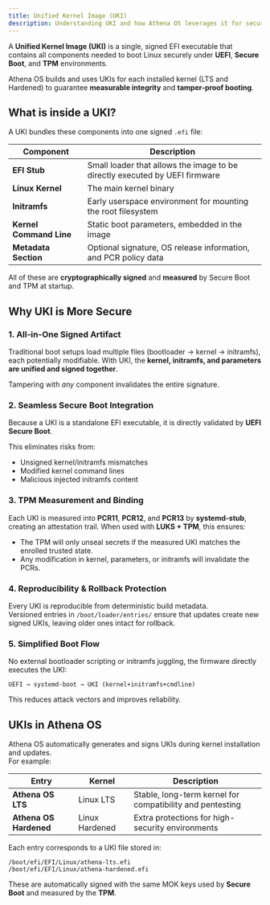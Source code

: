 ```yaml
---
title: Unified Kernel Image (UKI)
description: Understanding UKI and how Athena OS leverages it for security and integrity.
---
```


A **Unified Kernel Image (UKI)** is a single, signed EFI executable that contains all components needed to boot Linux securely under **UEFI**, **Secure Boot**, and **TPM** environments.

Athena OS builds and uses UKIs for each installed kernel (LTS and Hardened) to guarantee **measurable integrity** and **tamper-proof booting**.

## What is inside a UKI?

A UKI bundles these components into one signed `.efi` file:

| Component | Description |
| ---------- | ----------- |
| **EFI Stub** | Small loader that allows the image to be directly executed by UEFI firmware |
| **Linux Kernel** | The main kernel binary |
| **Initramfs** | Early userspace environment for mounting the root filesystem |
| **Kernel Command Line** | Static boot parameters, embedded in the image |
| **Metadata Section** | Optional signature, OS release information, and PCR policy data |

All of these are **cryptographically signed** and **measured** by Secure Boot and TPM at startup.

## Why UKI is More Secure

### 1. All-in-One Signed Artifact
Traditional boot setups load multiple files (bootloader → kernel → initramfs), each potentially modifiable.
With UKI, the **kernel, initramfs, and parameters are unified and signed together**.

Tampering with *any* component invalidates the entire signature.

### 2. Seamless Secure Boot Integration
Because a UKI is a standalone EFI executable, it is directly validated by **UEFI Secure Boot**.

This eliminates risks from:
- Unsigned kernel/initramfs mismatches
- Modified kernel command lines
- Malicious injected initramfs content

### 3. TPM Measurement and Binding
Each UKI is measured into **PCR11**, **PCR12**, and **PCR13** by **systemd-stub**, creating an attestation trail.
When used with **LUKS + TPM**, this ensures:
- The TPM will only unseal secrets if the measured UKI matches the enrolled trusted state.
- Any modification in kernel, parameters, or initramfs will invalidate the PCRs.

### 4. Reproducibility & Rollback Protection
Every UKI is reproducible from deterministic build metadata.  
Versioned entries in `/boot/loader/entries/` ensure that updates create new signed UKIs, leaving older ones intact for rollback.

### 5. Simplified Boot Flow
No external bootloader scripting or initramfs juggling, the firmware directly executes the UKI:
```
UEFI → systemd-boot → UKI (kernel+initramfs+cmdline)
```

This reduces attack vectors and improves reliability.

## UKIs in Athena OS

Athena OS automatically generates and signs UKIs during kernel installation and updates.  
For example:

| Entry | Kernel | Description |
| ------ | ------- | ----------- |
| **Athena OS LTS** | Linux LTS | Stable, long-term kernel for compatibility and pentesting |
| **Athena OS Hardened** | Linux Hardened | Extra protections for high-security environments |

Each entry corresponds to a UKI file stored in:
```
/boot/efi/EFI/Linux/athena-lts.efi
/boot/efi/EFI/Linux/athena-hardened.efi
```
These are automatically signed with the same MOK keys used by **Secure Boot** and measured by the **TPM**.


<ImageComponent />
